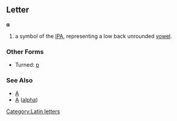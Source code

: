 ==Letter==
'''ɑ'''

#a symbol of the [[IPA]], representing a low back unrounded [[vowel]].
===Other Forms===
*Turned: [[ɒ]]
===See Also===
*[[A]]
*[[Α]] ([[alpha]])
[[Category:Latin letters]]